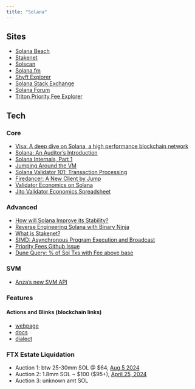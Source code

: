 ```yaml
---
title: "Solana"
---
```


## Sites

- [Solana Beach](https://solanabeach.io/)
- [Stakenet](https://www.jito.network/stakenet/)
- [Solscan](https://solscan.io/)
- [Solana.fm](https://solana.fm/)
- [Shyft Explorer](https://translator.shyft.to/)
- [Solana Stack Exchange](https://solana.stackexchange.com/)
- [Solana Forum](https://forum.solana.com/)
- [Triton Priority Fee Explorer](https://www.triton.one/solana-prioritization-fees/)

## Tech

### Core

- [Visa: A deep dive on Solana, a high performance blockchain network](https://usa.visa.com/solutions/crypto/deep-dive-on-solana.html)
- [Solana: An Auditor's Introduction](https://osec.io/blog/2022-03-14-solana-security-intro)
- [Solana Internals, Part 1](https://medium.com/@metaproph3t/solana-internals-part-1-449ee68cb4f4)
- [Jumping Around the VM](https://osec.io/blog/2023-12-11-jumping-around-in-the-vm)
- [Solana Validator 101: Transaction Processing](https://www.jito.wtf/blog/solana-validator-101-transaction-processing/)
- [Firedancer: A New Client by Jump](https://jumpcrypto.com/jump-crypto-sets-out-to-build-new-validator-client-for-the-solana-blockchain-to-increase-the-throughput-and-reliability-of-the-network/)
- [Validator Economics on Solana](https://medium.com/chorus-one/exploring-validator-economics-on-solana-cb1498a3aef6)
- [Jito Validator Economics Spreadsheet](https://docs.google.com/spreadsheets/d/1JhgBLvZInSGA91GDWYFg_-6CIevCv8RUOe3kgSTm5_M/edit#gid=2134008686)

### Advanced

- [How will Solana Improve its Stability?](https://medium.com/chorus-one/how-will-solana-improve-its-stability-6d4b0ba41866)
- [Reverse Engineering Solana with Binary Ninja](https://osec.io/blog/2022-08-27-reverse-engineering-solana)
- [What is Stakenet?](https://buffalu.substack.com/p/wtf-is-stakenet)
- [SIMD: Asynchronous Program Execution and Broadcast](https://github.com/solana-foundation/solana-improvement-documents/pull/45)
- [Priority Fees Github Issue](https://github.com/solana-labs/solana/issues/22820)
- [Dune Query: % of Sol Txs with Fee above base](https://dune.com/queries/1111217/1898826)

### SVM

- [Anza's new SVM API](https://www.anza.xyz/blog/anzas-new-svm-api)

### Features

#### Actions and Blinks (blockchain links)

- [webpage](https://solana.com/solutions/actions)
- [docs](https://solana.com/docs/advanced/actions)
- [dialect](https://www.dialect.to/)

### FTX Estate Liquidation

- Auction 1: btw 25-30mm SOL @ $64, [Aug 5 2024](https://www.bloomberg.com/news/articles/2024-04-05/ftx-s-solana-sale-galaxy-pantera-buy-tokens-at-64-sol?embedded-checkout=true)
- Auction 2: 1.8mm SOL ~ $100 ($95+), [April 25, 2024](https://www.theblock.co/post/291702/ftx-estate-wraps-up-second-tranche-of-locked-solana-sales-with-bids-around-100)
- Auction 3: unknown amt SOL